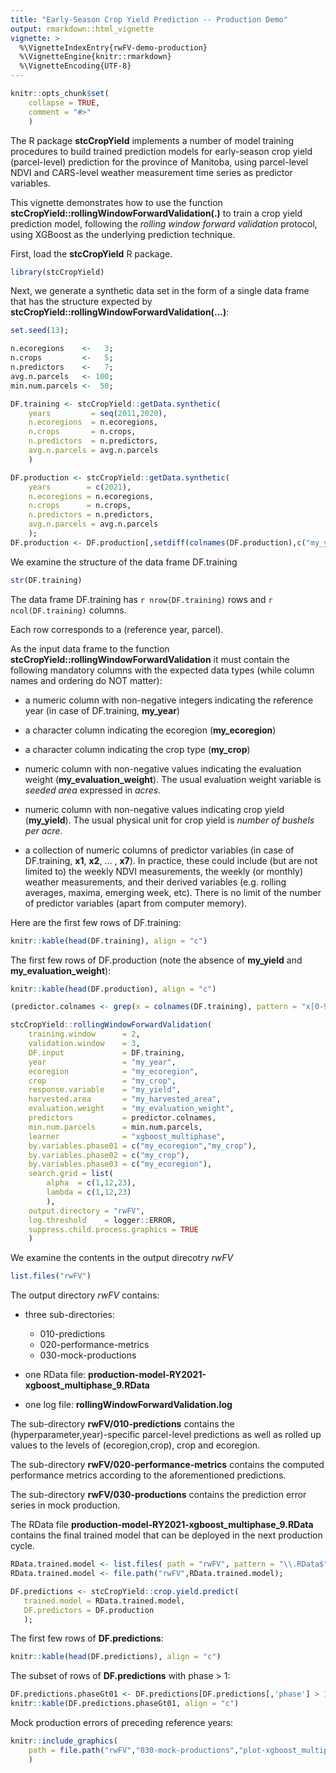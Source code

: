 ```yaml
---
title: "Early-Season Crop Yield Prediction -- Production Demo"
output: rmarkdown::html_vignette
vignette: >
  %\VignetteIndexEntry{rwFV-demo-production}
  %\VignetteEngine{knitr::rmarkdown}
  %\VignetteEncoding{UTF-8}
---
```


```r
knitr::opts_chunk$set(
    collapse = TRUE,
    comment = "#>"
    )
```
The R package **stcCropYield** implements a number of model training procedures
to build trained prediction models for early-season crop yield (parcel-level)
prediction for the province of Manitoba, using parcel-level NDVI and CARS-level
weather measurement time series as predictor variables.

This vignette demonstrates how to use the function
**stcCropYield::rollingWindowForwardValidation(.)**
to train a crop yield prediction model,
following the *rolling window forward validation* protocol,
using XGBoost as the underlying prediction technique.

First, load the **stcCropYield** R package.
```r
library(stcCropYield)
```
Next, we generate a synthetic data set in the form of a single data frame
that has the structure expected by
**stcCropYield::rollingWindowForwardValidation(...)**:
```r
set.seed(13);

n.ecoregions    <-   3;
n.crops         <-   5;
n.predictors    <-   7;
avg.n.parcels   <- 100;
min.num.parcels <-  50;

DF.training <- stcCropYield::getData.synthetic(
    years         = seq(2011,2020),
    n.ecoregions  = n.ecoregions,
    n.crops       = n.crops,
    n.predictors  = n.predictors,
    avg.n.parcels = avg.n.parcels
    )

DF.production <- stcCropYield::getData.synthetic(
    years        = c(2021),
    n.ecoregions = n.ecoregions,
    n.crops      = n.crops,
    n.predictors = n.predictors,
    avg.n.parcels = avg.n.parcels
    );
DF.production <- DF.production[,setdiff(colnames(DF.production),c("my_yield","my_harvested_area","my_evaluation_weight"))]
```
We examine the structure of the data frame DF.training
```r
str(DF.training)
```
The data frame DF.training has `r nrow(DF.training)` rows and
`r ncol(DF.training)` columns.

Each row corresponds to a (reference year, parcel).

As the input data frame to the function
**stcCropYield::rollingWindowForwardValidation**
it must contain the following mandatory columns with the expected data types
(while column names and ordering do NOT matter):

* a numeric column with non-negative integers indicating the reference year
  (in case of DF.training, **my_year**)

* a character column indicating the ecoregion (**my_ecoregion**)

* a character column indicating the crop type (**my_crop**)

* numeric column with non-negative values indicating the evaluation weight
  (**my_evaluation_weight**).
  The usual evaluation weight variable is *seeded area* expressed in *acres*.

* numeric column with non-negative values indicating crop yield (**my_yield**).
  The usual physical unit for crop yield is *number of bushels per acre*.

* a collection of numeric columns of predictor variables
  (in case of DF.training, **x1**, **x2**, ... , **x7**).
  In practice, these could include (but are not limited to)
  the weekly NDVI measurements,
  the weekly (or monthly) weather measurements, and
  their derived variables (e.g. rolling averages, maxima, emerging week, etc).
  There is no limit of the number of predictor variables
  (apart from computer memory).

Here are the first few rows of DF.training:
```r
knitr::kable(head(DF.training), align = "c")
```

The first few rows of DF.production (note the absence of **my_yield** and
**my_evaluation_weight**):
```r
knitr::kable(head(DF.production), align = "c")
```

``` r
(predictor.colnames <- grep(x = colnames(DF.training), pattern = "x[0-9]*", value = TRUE))
```

```r
stcCropYield::rollingWindowForwardValidation(
    training.window      = 2,
    validation.window    = 3,
    DF.input             = DF.training,
    year                 = "my_year",
    ecoregion            = "my_ecoregion",
    crop                 = "my_crop",
    response.variable    = "my_yield",
    harvested.area       = "my_harvested_area",
    evaluation.weight    = "my_evaluation_weight",
    predictors           = predictor.colnames,
    min.num.parcels      = min.num.parcels,
    learner              = "xgboost_multiphase",
    by.variables.phase01 = c("my_ecoregion","my_crop"),
    by.variables.phase02 = c("my_crop"),
    by.variables.phase03 = c("my_ecoregion"),
    search.grid = list(
        alpha  = c(1,12,23),
        lambda = c(1,12,23)
        ),
    output.directory = "rwFV",
    log.threshold    = logger::ERROR,
    suppress.child.process.graphics = TRUE
    )
```
We examine the contents in the output direcotry *rwFV*
```r
list.files("rwFV")
```
The output directory *rwFV* contains:

* three sub-directories:
  * 010-predictions
  * 020-performance-metrics
  * 030-mock-productions

* one RData file: **production-model-RY2021-xgboost_multiphase_9.RData**

* one log file: **rollingWindowForwardValidation.log**

The sub-directory **rwFV/010-predictions** contains the
(hyperparameter,year)-specific parcel-level predictions
as well as rolled up values to the levels of (ecoregion,crop), crop and
ecoregion.

The sub-directory **rwFV/020-performance-metrics** contains the computed performance
metrics according to the aforementioned predictions.

The sub-directory **rwFV/030-productions** contains the prediction error series
in mock production.

The RData file **production-model-RY2021-xgboost_multiphase_9.RData** contains
the final trained model that can be deployed in the next production cycle.

```r
RData.trained.model <- list.files( path = "rwFV", pattern = "\\.RData$" );
RData.trained.model <- file.path("rwFV",RData.trained.model);

DF.predictions <- stcCropYield::crop.yield.predict(
   trained.model = RData.trained.model,
   DF.predictors = DF.production
   );
```

The first few rows of **DF.predictions**:
```r
knitr::kable(head(DF.predictions), align = "c")
```

The subset of rows of **DF.predictions** with phase > 1:
```r
DF.predictions.phaseGt01 <- DF.predictions[DF.predictions[,'phase'] > 1,]
knitr::kable(DF.predictions.phaseGt01, align = "c")
```

Mock production errors of preceding reference years:
```r
knitr::include_graphics(
    path = file.path("rwFV","030-mock-productions","plot-xgboost_multiphase-mockProdErr-vs-year.png")
    )
```
